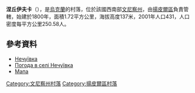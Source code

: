 {{coord|48|18|35|N|28|16|16|E|scale:30000|display=title}}

'''涅丘伊夫卡'''（{{lang-uk|Нечуївка}}），是[[烏克蘭|烏克蘭]]的村落，位於該國西南部[[文尼察州|文尼察州]]，由[[揚皮爾區|揚皮爾區]]負責管轄，始建於1800年，面積1.72平方公里，海拔高度137米，2001年人口431，人口密度每平方公里250.58人。

==參考資料==
* [http://w1.c1.rada.gov.ua/pls/z7502/A005?rdat1=08.08.2013&rf7571=3536 Нечуївка] {{Wayback|url=http://w1.c1.rada.gov.ua/pls/z7502/A005?rdat1=08.08.2013&rf7571=3536 |date=20160208054256 }}
* [http://weather.in.ua/ua/vinnickaja/22033 Погода в селі Нечуївка] {{Wayback|url=http://weather.in.ua/ua/vinnickaja/22033 |date=20160305084438 }}
* [http://uamaps.com/ukraine-map/vinnitskaya/yampolskiy/radyanskoe/ Мапа] {{Wayback|url=http://uamaps.com/ukraine-map/vinnitskaya/yampolskiy/radyanskoe/ |date=20080620000830 }}

[[Category:文尼察州村落|Category:文尼察州村落]]
[[Category:揚皮爾區村落|Category:揚皮爾區村落]]


{{Vinnytsia-geo-stub}}